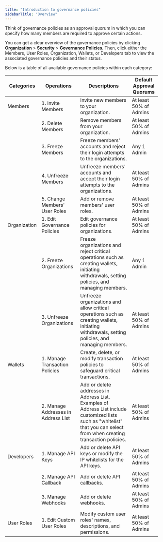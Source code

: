 ```yaml
---
title: "Introduction to governance policies"
sidebarTitle: "Overview"
---
```



Think of governance policies as an approval quorum in which you can specify how many members are required to approve certain actions.

You can get a clear overview of the governance policies by clicking **Organization** > **Security** > **Governance Policies**. Then, click either the Members, User Roles, Organization, Wallets, or Developers tab to view the associated governance policies and their status.

Below is a table of all available governance policies within each category:

| Categories   | Operations             | Descriptions                                       | Default Approval Quorums        |
|--------------|------------------------|----------------------------------------------------|---------------------------------|
| Members      | 1. Invite Members      | Invite new members to your organization.           | At least 50% of Admins          |
|              | 2. Delete Members      | Remove members from your organization.             | At least 50% of Admins          |
|              | 3. Freeze Members      | Freeze members' accounts and reject their login attempts to the organizations. | Any 1 Admin                   |
|              | 4. Unfreeze Members    | Unfreeze members' accounts and accept their login attempts to the organizations. | At least 50% of Admins        |
|              | 5. Change Members' User Roles | Add or remove members' user roles.            | At least 50% of Admins          |
| Organization | 1. Edit Governance Policies | Edit governance policies for organizations.    | At least 50% of Admins          |
|              | 2. Freeze Organizations | Freeze organizations and reject critical operations such as creating wallets, initiating withdrawals, setting policies, and managing members. | Any 1 Admin                  |
|              | 3. Unfreeze Organizations | Unfreeze organizations and allow critical operations such as creating wallets, initiating withdrawals, setting policies, and managing members. | At least 50% of Admins        |
| Wallets      | 1. Manage Transaction Policies | Create, delete, or modify transaction policies to safeguard critical transactions. | At least 50% of Admins        |
|              | 2. Manage Addresses in Address List | Add or delete addresses in Address List. Examples of Address List include customized lists such as "whitelist" that you can select from when creating transaction policies. | At least 50% of Admins       |
| Developers   | 1. Manage API Keys     | Add or delete API keys or modify the IP whitelists for the API keys. | At least 50% of Admins         |
|              | 2. Manage API Callback | Add or delete API callbacks.                        | At least 50% of Admins          |
|              | 3. Manage Webhooks     | Add or delete webhooks.                             | At least 50% of Admins          |
| User Roles   | 1. Edit Custom User Roles | Modify custom user roles' names, descriptions, and permissions. | At least 50% of Admins          |
